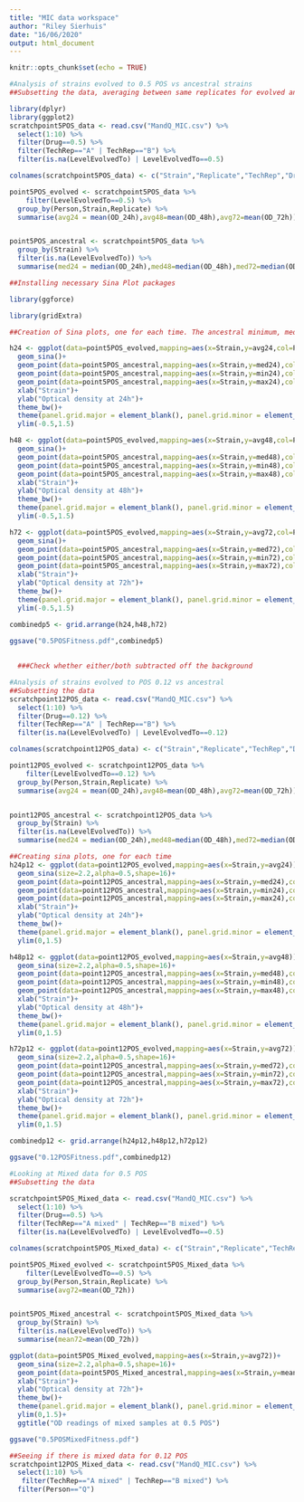 ```yaml
---
title: "MIC data workspace"
author: "Riley Sierhuis"
date: "16/06/2020"
output: html_document
---
```


```r
knitr::opts_chunk$set(echo = TRUE)
```


```r
#Analysis of strains evolved to 0.5 POS vs ancestral strains
##Subsetting the data, averaging between same replicates for evolved and all replicates for ancestral

library(dplyr)
library(ggplot2)
scratchpoint5POS_data <- read.csv("MandQ_MIC.csv") %>% 
  select(1:10) %>% 
  filter(Drug==0.5) %>% 
  filter(TechRep=="A" | TechRep=="B") %>% 
  filter(is.na(LevelEvolvedTo) | LevelEvolvedTo==0.5) 

colnames(scratchpoint5POS_data) <- c("Strain","Replicate","TechRep","Drug","LevelEvolvedTo","Time","OD_24h","OD_48h","OD_72h","Person")

point5POS_evolved <- scratchpoint5POS_data %>%
    filter(LevelEvolvedTo==0.5) %>% 
  group_by(Person,Strain,Replicate) %>% 
  summarise(avg24 = mean(OD_24h),avg48=mean(OD_48h),avg72=mean(OD_72h))


point5POS_ancestral <- scratchpoint5POS_data %>% 
  group_by(Strain) %>% 
  filter(is.na(LevelEvolvedTo)) %>% 
  summarise(med24 = median(OD_24h),med48=median(OD_48h),med72=median(OD_72h),min24=min(OD_24h),max24=max(OD_24h),min48=min(OD_48h),max48=max(OD_48h),min72=min(OD_72h),max72=max(OD_72h))

```

```r
##Installing necessary Sina Plot packages

library(ggforce)

library(gridExtra)
```


```r

##Creation of Sina plots, one for each time. The ancestral minimum, median, and maximum are added as subsequent layers.

h24 <- ggplot(data=point5POS_evolved,mapping=aes(x=Strain,y=avg24,col=Person))+
  geom_sina()+
  geom_point(data=point5POS_ancestral,mapping=aes(x=Strain,y=med24),col="navy",size=17,pch="-")+
  geom_point(data=point5POS_ancestral,mapping=aes(x=Strain,y=min24),col="navy",size=8,pch="-")+
  geom_point(data=point5POS_ancestral,mapping=aes(x=Strain,y=max24),col="navy",size=8,pch="-")+
  xlab("Strain")+
  ylab("Optical density at 24h")+
  theme_bw()+
  theme(panel.grid.major = element_blank(), panel.grid.minor = element_blank())+
  ylim(-0.5,1.5)

h48 <- ggplot(data=point5POS_evolved,mapping=aes(x=Strain,y=avg48,col=Person))+
  geom_sina()+
  geom_point(data=point5POS_ancestral,mapping=aes(x=Strain,y=med48),col="navy",size=17,pch="-")+
  geom_point(data=point5POS_ancestral,mapping=aes(x=Strain,y=min48),col="navy",size=8,pch="-")+
  geom_point(data=point5POS_ancestral,mapping=aes(x=Strain,y=max48),col="navy",size=8,pch="-")+
  xlab("Strain")+
  ylab("Optical density at 48h")+
  theme_bw()+
  theme(panel.grid.major = element_blank(), panel.grid.minor = element_blank())+
  ylim(-0.5,1.5)

h72 <- ggplot(data=point5POS_evolved,mapping=aes(x=Strain,y=avg72,col=Person))+
  geom_sina()+
  geom_point(data=point5POS_ancestral,mapping=aes(x=Strain,y=med72),col="navy",size=17,pch="-")+
  geom_point(data=point5POS_ancestral,mapping=aes(x=Strain,y=min72),col="navy",size=8,pch="-")+
  geom_point(data=point5POS_ancestral,mapping=aes(x=Strain,y=max72),col="navy",size=8,pch="-")+
  xlab("Strain")+
  ylab("Optical density at 72h")+
  theme_bw()+
  theme(panel.grid.major = element_blank(), panel.grid.minor = element_blank())+
  ylim(-0.5,1.5)

combinedp5 <- grid.arrange(h24,h48,h72)

ggsave("0.5POSFitness.pdf",combinedp5)
  
  
  ###Check whether either/both subtracted off the background
```

```r
#Analysis of strains evolved to POS 0.12 vs ancestral
##Subsetting the data
scratchpoint12POS_data <- read.csv("MandQ_MIC.csv") %>% 
  select(1:10) %>% 
  filter(Drug==0.12) %>% 
  filter(TechRep=="A" | TechRep=="B") %>% 
  filter(is.na(LevelEvolvedTo) | LevelEvolvedTo==0.12) 

colnames(scratchpoint12POS_data) <- c("Strain","Replicate","TechRep","Drug","LevelEvolvedTo","Time","OD_24h","OD_48h","OD_72h","Person")

point12POS_evolved <- scratchpoint12POS_data %>%
    filter(LevelEvolvedTo==0.12) %>% 
  group_by(Person,Strain,Replicate) %>% 
  summarise(avg24 = mean(OD_24h),avg48=mean(OD_48h),avg72=mean(OD_72h))


point12POS_ancestral <- scratchpoint12POS_data %>% 
  group_by(Strain) %>% 
  filter(is.na(LevelEvolvedTo)) %>% 
  summarise(med24 = median(OD_24h),med48=median(OD_48h),med72=median(OD_72h),min24=min(OD_24h),max24=max(OD_24h),min48=min(OD_48h),max48=max(OD_48h),min72=min(OD_72h),max72=max(OD_72h))
```

```r
##Creating sina plots, one for each time
h24p12 <- ggplot(data=point12POS_evolved,mapping=aes(x=Strain,y=avg24))+
  geom_sina(size=2.2,alpha=0.5,shape=16)+
  geom_point(data=point12POS_ancestral,mapping=aes(x=Strain,y=med24),col="red",size=13,pch="-")+
  geom_point(data=point12POS_ancestral,mapping=aes(x=Strain,y=min24),col="red",size=6,pch="-")+
  geom_point(data=point12POS_ancestral,mapping=aes(x=Strain,y=max24),col="red",size=6,pch="-")+
  xlab("Strain")+
  ylab("Optical density at 24h")+
  theme_bw()+
  theme(panel.grid.major = element_blank(), panel.grid.minor = element_blank())+
  ylim(0,1.5)

h48p12 <- ggplot(data=point12POS_evolved,mapping=aes(x=Strain,y=avg48))+
  geom_sina(size=2.2,alpha=0.5,shape=16)+
  geom_point(data=point12POS_ancestral,mapping=aes(x=Strain,y=med48),col="red",size=13,pch="-")+
  geom_point(data=point12POS_ancestral,mapping=aes(x=Strain,y=min48),col="red",size=6,pch="-")+
  geom_point(data=point12POS_ancestral,mapping=aes(x=Strain,y=max48),col="red",size=6,pch="-")+
  xlab("Strain")+
  ylab("Optical density at 48h")+
  theme_bw()+
  theme(panel.grid.major = element_blank(), panel.grid.minor = element_blank())+
  ylim(0,1.5)

h72p12 <- ggplot(data=point12POS_evolved,mapping=aes(x=Strain,y=avg72))+
  geom_sina(size=2.2,alpha=0.5,shape=16)+
  geom_point(data=point12POS_ancestral,mapping=aes(x=Strain,y=med72),col="red",size=13,pch="-")+
  geom_point(data=point12POS_ancestral,mapping=aes(x=Strain,y=min72),col="red",size=6,pch="-")+
  geom_point(data=point12POS_ancestral,mapping=aes(x=Strain,y=max72),col="red",size=6,pch="-")+
  xlab("Strain")+
  ylab("Optical density at 72h")+
  theme_bw()+
  theme(panel.grid.major = element_blank(), panel.grid.minor = element_blank())+
  ylim(0,1.5)

combinedp12 <- grid.arrange(h24p12,h48p12,h72p12)

ggsave("0.12POSFitness.pdf",combinedp12)
```

```r
#Looking at Mixed data for 0.5 POS
##Subsetting the data

scratchpoint5POS_Mixed_data <- read.csv("MandQ_MIC.csv") %>% 
  select(1:10) %>% 
  filter(Drug==0.5) %>% 
  filter(TechRep=="A mixed" | TechRep=="B mixed") %>% 
  filter(is.na(LevelEvolvedTo) | LevelEvolvedTo==0.5) 

colnames(scratchpoint5POS_Mixed_data) <- c("Strain","Replicate","TechRep","Drug","LevelEvolvedTo","Time","OD_24h","OD_48h","OD_72h","Person")

point5POS_Mixed_evolved <- scratchpoint5POS_Mixed_data %>%
    filter(LevelEvolvedTo==0.5) %>% 
  group_by(Person,Strain,Replicate) %>% 
  summarise(avg72=mean(OD_72h))


point5POS_Mixed_ancestral <- scratchpoint5POS_Mixed_data %>% 
  group_by(Strain) %>% 
  filter(is.na(LevelEvolvedTo)) %>% 
  summarise(mean72=mean(OD_72h))
```

```r

ggplot(data=point5POS_Mixed_evolved,mapping=aes(x=Strain,y=avg72))+
  geom_sina(size=2.2,alpha=0.5,shape=16)+
  geom_point(data=point5POS_Mixed_ancestral,mapping=aes(x=Strain,y=mean72),col="red",size=13,pch="-")+
  xlab("Strain")+
  ylab("Optical density at 72h")+
  theme_bw()+
  theme(panel.grid.major = element_blank(), panel.grid.minor = element_blank())+
  ylim(0,1.5)+
  ggtitle("OD readings of mixed samples at 0.5 POS")

ggsave("0.5POSMixedFitness.pdf")
```

```r
##Seeing if there is mixed data for 0.12 POS
scratchpoint12POS_Mixed_data <- read.csv("MandQ_MIC.csv") %>% 
  select(1:10) %>% 
   filter(TechRep=="A mixed" | TechRep=="B mixed") %>% 
  filter(Person=="Q")
  
```

